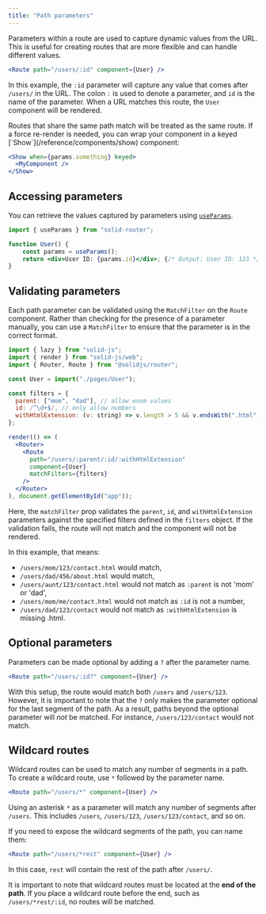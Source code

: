 ---
title: "Path parameters"
---

Parameters within a route are used to capture dynamic values from the URL. 
This is useful for creating routes that are more flexible and can handle different values.

```jsx
<Route path="/users/:id" component={User} />

```

In this example, the `:id` parameter will capture any value that comes after `/users/` in the URL.
The colon `:` is used to denote a parameter, and `id` is the name of the parameter.
When a URL matches this route, the `User` component will be rendered.

<Callout title="Animations & Transitions">
Routes that share the same path match will be treated as the same route.
If a force re-render is needed, you can wrap your component in a keyed [`Show`](/reference/components/show) component:

```jsx
<Show when={params.something} keyed>
  <MyComponent />
</Show>

```

</Callout>

## Accessing parameters

You can retrieve the values captured by parameters using [`useParams`](/solid-router/reference/primitives/use-params).

```jsx frame="terminal" title="http://localhost:3000/users/123"
import { useParams } from "solid-router";

function User() {
    const params = useParams();
    return <div>User ID: {params.id}</div>; {/* Output: User ID: 123 */}
}

```

## Validating parameters

Each path parameter can be validated using the `MatchFilter` on the `Route` component.
Rather than checking for the presence of a parameter manually, you can use a `MatchFilter` to ensure that the parameter is in the correct format.

```jsx
import { lazy } from "solid-js";
import { render } from "solid-js/web";
import { Router, Route } from "@solidjs/router";

const User = import("./pages/User");

const filters = {
  parent: ["mom", "dad"], // allow enum values
  id: /^\d+$/, // only allow numbers
  withHtmlExtension: (v: string) => v.length > 5 && v.endsWith(".html"), // we want an `*.html` extension
};

render(() => (
  <Router>
    <Route
      path="/users/:parent/:id/:withHtmlExtension"
      component={User}
      matchFilters={filters}
    />
  </Router>
), document.getElementById("app"));

```

Here, the `matchFilter` prop validates the `parent`, `id`, and `withHtmlExtension` parameters against the specified filters defined in the `filters` object.
If the validation fails, the route will not match and the component will not be rendered.

In this example, that means:
- `/users/mom/123/contact.html` would match,
- `/users/dad/456/about.html` would match,
- `/users/aunt/123/contact.html` would not match as `:parent` is not 'mom' or 'dad',
- `/users/mom/me/contact.html` would not match as `:id` is not a number,
- `/users/dad/123/contact` would not match as `:withHtmlExtension` is missing .html.

## Optional parameters

Parameters can be made optional by adding a `?` after the parameter name.

```jsx
<Route path="/users/:id?" component={User} />

```

With this setup, the route would match both `/users` and `/users/123`.
However, it is important to note that the `?` only makes the parameter optional for the last segment of the path.
As a result, paths beyond the optional parameter will _not_ be matched.
For instance, `/users/123/contact` would not match.

## Wildcard routes

Wildcard routes can be used to match any number of segments in a path.
To create a wildcard route, use `*` followed by the parameter name.

```jsx
<Route path="/users/*" component={User} />

```

Using an asterisk `*` as a parameter will match any number of segments after `/users`.
This includes `/users`, `/users/123`, `/users/123/contact`, and so on.

If you need to expose the wildcard segments of the path, you can name them:

```jsx
<Route path="/users/*rest" component={User} />

```

In this case, `rest` will contain the rest of the path after `/users/`.

It is important to note that wildcard routes must be located at the **end of the path**.
If you place a wildcard route before the end, such as `/users/*rest/:id`, no routes will be matched.